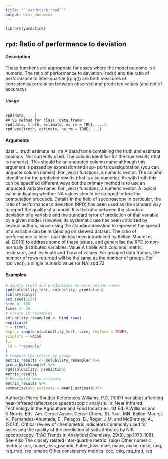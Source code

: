 ```yaml
---
title: "``yardstick::rpd``"
output: html_document
---
```


```r
library(yardstick)
```



## ``rpd``: Ratio of performance to deviation

#### Description

These functions are appropriate for cases where the model outcome is a numeric. The ratio of
performance to deviation (rpd()) and the ratio of performance to inter-quartile (rpiq()) are both
measures of consistency/correlation between observed and predicted values (and not of accuracy).

#### Usage

<pre><code>
rpd(data, ...)
## S3 method for class 'data.frame'
rpd(data, truth, estimate, na_rm = TRUE, ...)
rpd_vec(truth, estimate, na_rm = TRUE, ...)
</code></pre>

#### Arguments

data
...
truth
estimate
na_rm
A data.frame containing the truth and estimate columns.
Not currently used.
The column identifier for the true results (that is numeric). This should be an
unquoted column name although this argument is passed by expression and sup-
ports quasiquotation (you can unquote column names). For _vec() functions, a
numeric vector.
The column identifier for the predicted results (that is also numeric). As with
truth this can be specified different ways but the primary method is to use an
unquoted variable name. For _vec() functions, a numeric vector.
A logical value indicating whether NA values should be stripped before the
computation proceeds.
Details
In the field of spectroscopy in particular, the ratio of performance to deviation (RPD) has been used
as the standard way to report the quality of a model. It is the ratio between the standard deviation
of a variable and the standard error of prediction of that variable by a given model. However, its
systematic use has been criticized by several authors, since using the standard deviation to represent
the spread of a variable can be misleading on skewed dataset. The ratio of performance to inter-
quartile has been introduced by Bellon-Maurel et al. (2010) to address some of these issues, and
generalise the RPD to non-normally distributed variables.
Value
A tibble with columns .metric, .estimator, and .estimate and 1 row of values.
For grouped data frames, the number of rows returned will be the same as the number of groups.
For rpd_vec(), a single numeric value (or NA).rpd
73

#### Examples
```r
# Supply truth and predictions as bare column names
rpd(solubility_test, solubility, prediction)
library(dplyr)
set.seed(1234)
size <- 100
times <- 10
# create 10 resamples
solubility_resampled <- bind_rows(
replicate(
n = times,
expr = sample_n(solubility_test, size, replace = TRUE),
simplify = FALSE
),
.id = "resample"
)
# Compute the metric by group
metric_results <- solubility_resampled %>%
group_by(resample) %>%
rpd(solubility, prediction)
metric_results
# Resampled mean estimate
metric_results %>%
summarise(avg_estimate = mean(.estimate))74
```
Author(s)
Pierre Roudier
References
Williams, P.C. (1987) Variables affecting near-infrared reflectance spectroscopic analysis. In: Near
Infrared Technology in the Agriculture and Food Industries. 1st Ed. P.Williams and K.Norris, Eds.
Am. Cereal Assoc. Cereal Chem., St. Paul, MN.
Bellon-Maurel, V., Fernandez-Ahumada, E., Palagos, B., Roger, J.M. and McBratney, A., (2010).
Critical review of chemometric indicators commonly used for assessing the quality of the prediction
of soil attributes by NIR spectroscopy. TrAC Trends in Analytical Chemistry, 29(9), pp.1073-1081.
See Also
The closely related inter-quartile metric: rpiq()
Other numeric metrics: ccc, huber_loss_pseudo, huber_loss, mae, mape, mase, rmse, rpiq,
rsq_trad, rsq, smape
Other consistency metrics: ccc, rpiq, rsq_trad, rsq

